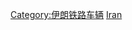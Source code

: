 {{commonscat|Diesel locomotives of Iran}}
[[Category:伊朗铁路车辆|Category:伊朗铁路车辆]]
[[Category:柴油機車|Iran]]